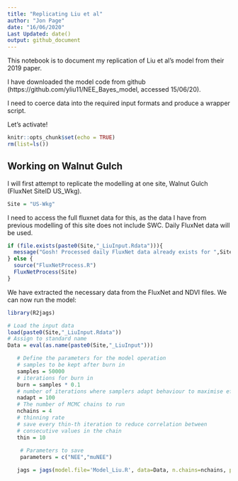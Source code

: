 ```yaml
---
title: "Replicating Liu et al"
author: "Jon Page"
date: "16/06/2020"
Last Updated: date()
output: github_document
---
```


This notebook is to document my replication of Liu et al's model from their 2019 paper.

I have downloaded the model code from github (https://github.com/yliu11/NEE_Bayes_model, accessed 15/06/20).

I need to coerce data into the required input formats and produce a wrapper script.

Let's activate!

```r
knitr::opts_chunk$set(echo = TRUE)
rm(list=ls())
```

## Working on Walnut Gulch

I will first attempt to replicate the modelling at one site, Walnut Gulch (FluxNet SiteID US_Wkg).

```r
Site = "US-Wkg"
```

I need to access the full fluxnet data for this, as the data I have from previous modelling of this site does not include SWC. Daily FluxNet data will be used.


```r
if (file.exists(paste0(Site,"_LiuInput.Rdata"))){
  message("Gosh! Processed daily FluxNet data already exists for ",Site)
} else {
  source("FluxNetProcess.R")
  FluxNetProcess(Site)
}
```

We have extracted the necessary data from the FluxNet and NDVI files. We can now run the model:

```r

library(R2jags)

# Load the input data
load(paste0(Site,"_LiuInput.Rdata"))
# Assign to standard name
Data = eval(as.name(paste0(Site,"_LiuInput")))

   # Define the parameters for the model operation
   # samples to be kept after burn in
   samples = 50000
   # iterations for burn in
   burn = samples * 0.1 
   # number of iterations where samplers adapt behaviour to maximise efficiency
   nadapt = 100  
   # The number of MCMC chains to run
   nchains = 4 
   # thinning rate
   # save every thin-th iteration to reduce correlation between 
   # consecutive values in the chain
   thin = 10 
   
    # Parameters to save
    parameters = c("NEE","muNEE")

   jags = jags(model.file='Model_Liu.R', data=Data, n.chains=nchains, parameters.to.save = parameters) 
```


